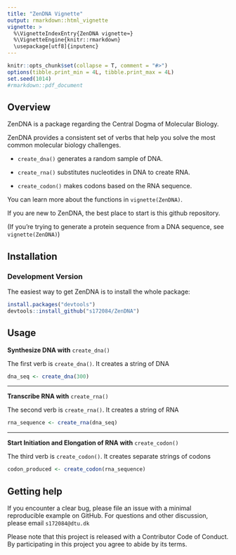 ```yaml
---
title: "ZenDNA Vignette"
output: rmarkdown::html_vignette
vignette: >
  %\VignetteIndexEntry{ZenDNA vignette≈}
  %\VignetteEngine{knitr::rmarkdown}
  \usepackage[utf8]{inputenc}
---
```


```r
knitr::opts_chunk$set(collapse = T, comment = "#>")
options(tibble.print_min = 4L, tibble.print_max = 4L)
set.seed(1014)
#rmarkdown::pdf_document
```

## Overview

ZenDNA is a package regarding the Central Dogma of Molecular Biology.

ZenDNA provides a consistent set of verbs that help you solve the most common molecular biology challenges.

* `create_dna()` generates a random sample of DNA. 

* `create_rna()` substitutes nucleotides in DNA to create RNA. 

* `create_codon()` makes codons based on the RNA sequence. 

You can learn more about the functions in `vignette(ZenDNA)`.

If you are new to ZenDNA, the best place to start is this github repository.

(If you're trying to generate a protein sequence from a DNA sequence, see `vignette(ZenDNA)`)



## Installation

### Development Version

The easiest way to get ZenDNA is to install the whole package:

```r
install.packages("devtools")
devtools::install_github("s172084/ZenDNA")
```


## Usage

**Synthesize DNA with** `create_dna()`

The first verb is `create_dna()`. It creates a string of DNA 

```r
dna_seq <- create_dna(300)
```

***


**Transcribe RNA with** `create_rna()`

The second verb is `create_rna()`. It creates a string of RNA 

```r
rna_sequence <- create_rna(dna_seq)
```

***

**Start Initiation and Elongation of RNA with** `create_codon()`

The third verb is `create_codon()`. It creates separate strings of codons

```r
codon_produced <- create_codon(rna_sequence)
```



## Getting help

If you encounter a clear bug, please file an issue with a minimal reproducible example on GitHub.
For questions and other discussion, please email `s172084@dtu.dk`

Please note that this project is released with a Contributor Code of Conduct. By participating in this project you agree to abide by its terms.
